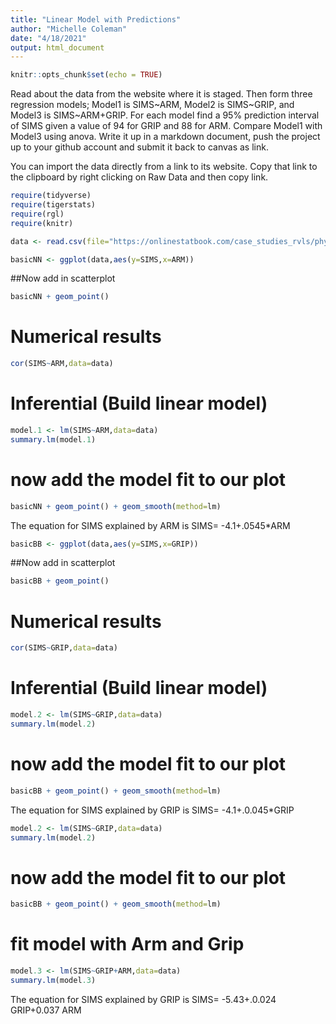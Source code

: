 ```yaml
---
title: "Linear Model with Predictions"
author: "Michelle Coleman"
date: "4/18/2021"
output: html_document
---
```


```r
knitr::opts_chunk$set(echo = TRUE)
```

Read about the data from the website where it is staged.  Then form three regression models; Model1 is SIMS~ARM, Model2 is SIMS~GRIP, and Model3 is SIMS~ARM+GRIP. For each model find a 95% prediction interval of SIMS given a value of 94  for GRIP and 88 for ARM. Compare Model1 with Model3 using anova. Write it up in a markdown document, push the project up to your github account and submit it back to canvas as link. 



You can import the data directly from a link to its website.  Copy that link to the clipboard by right clicking on Raw Data and then copy link.

```r
require(tidyverse)
require(tigerstats)
require(rgl)
require(knitr)


```

```r
data <- read.csv(file="https://onlinestatbook.com/case_studies_rvls/physical_strength/data.txt",sep="",header=TRUE)  
```


```r
basicNN <- ggplot(data,aes(y=SIMS,x=ARM))
```
##Now add in scatterplot

```r
basicNN + geom_point()
```
  

# Numerical results

```r
cor(SIMS~ARM,data=data)
```
# Inferential  (Build linear model)
  
```r
model.1 <- lm(SIMS~ARM,data=data)
summary.lm(model.1)
```

# now add the model fit to our plot 

```r
basicNN + geom_point() + geom_smooth(method=lm)
```


The equation for SIMS explained by ARM is
SIMS= -4.1+.0545*ARM

```r
basicBB <- ggplot(data,aes(y=SIMS,x=GRIP))
```
##Now add in scatterplot

```r
basicBB + geom_point()
```
  

# Numerical results

```r
cor(SIMS~GRIP,data=data)
```
# Inferential  (Build linear model)
  
```r
model.2 <- lm(SIMS~GRIP,data=data)
summary.lm(model.2)
```

# now add the model fit to our plot 

```r
basicBB + geom_point() + geom_smooth(method=lm)
```

The equation for SIMS explained by GRIP is
SIMS= -4.1+.0.045*GRIP



```r
model.2 <- lm(SIMS~GRIP,data=data)
summary.lm(model.2)
```

# now add the model fit to our plot 

```r
basicBB + geom_point() + geom_smooth(method=lm)
```

# fit model with Arm and Grip

```r
model.3 <- lm(SIMS~GRIP+ARM,data=data)
summary.lm(model.3)
```


The equation for SIMS explained by GRIP is
SIMS= -5.43+.0.024 GRIP+0.037 ARM







